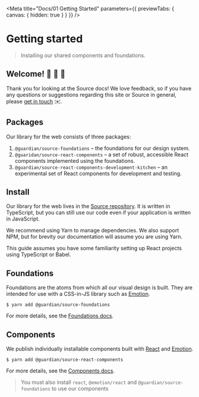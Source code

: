 
<Meta
	title="Docs/01 Getting Started"
	parameters={{ previewTabs: { canvas: { hidden: true } } }}
/>

# Getting started

> Installing our shared components and foundations.

## Welcome! 🤗 🎊 🤝

Thank you for looking at the Source docs! We love feedback, so if you have any questions or suggestions regarding this site or Source in general, please [get in touch](https://theguardian.design/2a1e5182b/p/231f6b-contact-us) ✉️.

## Packages

Our library for the web consists of three packages:

1. `@guardian/source-foundations` – the foundations for our design system.
1. `@guaridan/source-react-components` – a set of robust, accessible React components implemented using the foundations.
1. `@guardian/source-react-components-development-kitchen` – an experimental set of React components for development and testing.

## Install

Our library for the web lives in the [Source repository](https://github.com/guardian/source). It is written in TypeScript, but you can still use our code even if your application is written in JavaScript.

We recommend using Yarn to manage dependencies. We also support NPM, but for brevity our documentation will assume you are using Yarn.

This guide assumes you have some familiarity setting up React projects using TypeScript or Babel.

## Foundations

Foundations are the atoms from which all our visual design is built. They are intended for use with a CSS-in-JS library such as [Emotion](https://emotion.sh/).

```shell
$ yarn add @guardian/source-foundations
```

For more details, see the [Foundations docs](https://guardian.github.io/source/?path=/docs/docs-02-foundations--page).

## Components

We publish individually installable components built with [React](https://reactjs.org/) and [Emotion](https://emotion.sh/).

```shell
$ yarn add @guardian/source-react-components
```

For more details, see the [Components docs](https://guardian.github.io/source/?path=/docs/docs-03-components--page).

> You must also install `react`, `@emotion/react` and `@guardian/source-foundations` to use our components
